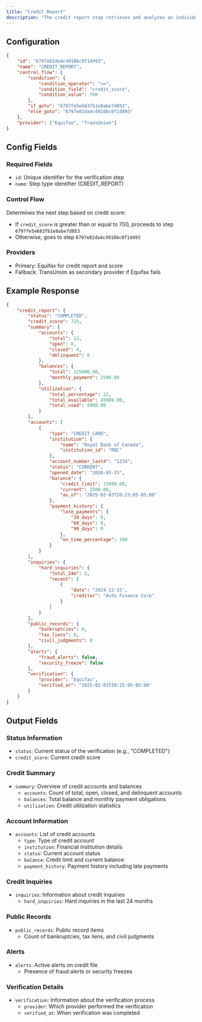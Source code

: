 ```yaml
---
title: "Credit Report"
description: "The credit report step retrieves and analyzes an individual's credit history from major credit bureaus."
---
```


## Configuration

```json
{
    "id": "6797e02da4c4910bc0f1d493",
    "name": "CREDIT_REPORT",
    "control_flow": {
        "condition": {
            "condition_operator": ">=",
            "condition_field": "credit_score",
            "condition_value": 700
        },
        "if_goto": "6797fe5e683fb1e8abe7d853",
        "else_goto": "6797e02da4c4910bc0f1d493"
    },
    "provider": ["Equifax", "TransUnion"]
}
```

## Config Fields

### Required Fields
- `id`: Unique identifier for the verification step
- `name`: Step type identifier (CREDIT_REPORT)

### Control Flow
Determines the next step based on credit score:
- If `credit_score` is greater than or equal to 700, proceeds to step `6797fe5e683fb1e8abe7d853`
- Otherwise, goes to step `6797e02da4c4910bc0f1d493`

### Providers
- Primary: Equifax for credit report and score
- Fallback: TransUnion as secondary provider if Equifax fails

## Example Response

```json
{
    "credit_report": {
        "status": "COMPLETED",
        "credit_score": 725,
        "summary": {
            "accounts": {
                "total": 12,
                "open": 8,
                "closed": 4,
                "delinquent": 0
            },
            "balances": {
                "total": 125000.00,
                "monthly_payment": 2500.00
            },
            "utilization": {
                "total_percentage": 22,
                "total_available": 45000.00,
                "total_used": 9900.00
            }
        },
        "accounts": [
            {
                "type": "CREDIT_CARD",
                "institution": {
                    "name": "Royal Bank of Canada",
                    "institution_id": "RBC"
                },
                "account_number_last4": "1234",
                "status": "CURRENT",
                "opened_date": "2020-03-15",
                "balance": {
                    "credit_limit": 15000.00,
                    "current": 2500.00,
                    "as_of": "2025-02-03T20:25:05-05:00"
                },
                "payment_history": {
                    "late_payments": {
                        "30_days": 0,
                        "60_days": 0,
                        "90_days": 0
                    },
                    "on_time_percentage": 100
                }
            }
        ],
        "inquiries": {
            "hard_inquiries": {
                "total_24m": 2,
                "recent": [
                    {
                        "date": "2024-12-15",
                        "creditor": "Auto Finance Corp"
                    }
                ]
            }
        },
        "public_records": {
            "bankruptcies": 0,
            "tax_liens": 0,
            "civil_judgments": 0
        },
        "alerts": {
            "fraud_alerts": false,
            "security_freeze": false
        },
        "verification": {
            "provider": "Equifax",
            "verified_at": "2025-02-03T20:25:05-05:00"
        }
    }
}
```

## Output Fields

### Status Information
- `status`: Current status of the verification (e.g., "COMPLETED")
- `credit_score`: Current credit score

### Credit Summary
- `summary`: Overview of credit accounts and balances
  - `accounts`: Count of total, open, closed, and delinquent accounts
  - `balances`: Total balance and monthly payment obligations
  - `utilization`: Credit utilization statistics

### Account Information
- `accounts`: List of credit accounts
  - `type`: Type of credit account
  - `institution`: Financial institution details
  - `status`: Current account status
  - `balance`: Credit limit and current balance
  - `payment_history`: Payment history including late payments

### Credit Inquiries
- `inquiries`: Information about credit inquiries
  - `hard_inquiries`: Hard inquiries in the last 24 months

### Public Records
- `public_records`: Public record items
  - Count of bankruptcies, tax liens, and civil judgments

### Alerts
- `alerts`: Active alerts on credit file
  - Presence of fraud alerts or security freezes

### Verification Details
- `verification`: Information about the verification process
  - `provider`: Which provider performed the verification
  - `verified_at`: When verification was completed